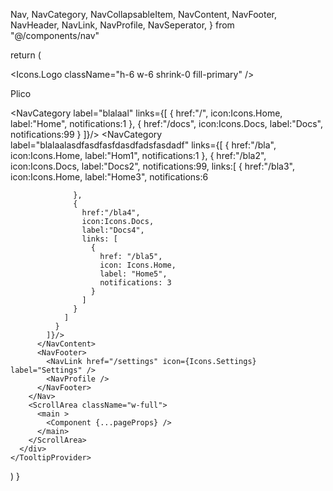 
  Nav,
  NavCategory,
  NavCollapsableItem,
  NavContent,
  NavFooter,
  NavHeader,
  NavLink,
  NavProfile,
  NavSeperator,
} from "@/components/nav"



  return (
    <TooltipProvider>
      <div className="flex h-screen w-screen">
        <Nav size={10}>
          <NavHeader>
            <Icons.Logo className="h-6 w-6 shrink-0 fill-primary" />
            <p className="font-bold">Plico</p>
          </NavHeader>
          <NavContent>
            <NavCategory label="blalaal" links={[
              {
                href:"/",
                icon:Icons.Home,
                label:"Home",
                notifications:1
              },
              {
                href:"/docs",
                icon:Icons.Docs,
                label:"Docs",
                notifications:99
              }
            ]}/>
            <NavCategory label="blalaalasdfasdfasfdasdfadsfasdadf" links={[
              {
                href:"/bla",
                icon:Icons.Home,
                label:"Hom1",
                notifications:1
              },
              {
                href:"/bla2",
                icon:Icons.Docs,
                label:"Docs2",
                notifications:99,
                links:[
                  {
                    href:"/bla3",
                    icon:Icons.Home,
                    label:"Home3",
                    notifications:6

                  },
                  {
                    href:"/bla4",
                    icon:Icons.Docs,
                    label:"Docs4",
                    links: [
                      {
                        href: "/bla5",
                        icon: Icons.Home,
                        label: "Home5",
                        notifications: 3
                      }
                    ]
                  }
                ]
              }
            ]}/>
          </NavContent>
          <NavFooter>
            <NavLink href="/settings" icon={Icons.Settings} label="Settings" />
            <NavProfile />
          </NavFooter>
        </Nav>
        <ScrollArea className="w-full">
          <main >
            <Component {...pageProps} />
          </main>
        </ScrollArea>
      </div>
    </TooltipProvider>

)
}

